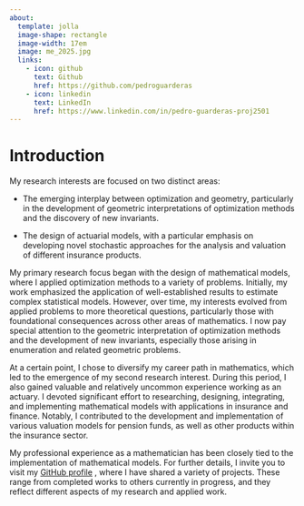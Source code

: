 ```yaml
---
about:
  template: jolla
  image-shape: rectangle
  image-width: 17em
  image: me_2025.jpg
  links:
    - icon: github
      text: Github
      href: https://github.com/pedroguarderas
    - icon: linkedin
      text: LinkedIn
      href: https://www.linkedin.com/in/pedro-guarderas-proj2501
---
```

<!------------------------------------------------------------------------------------------------->
# Introduction

My research interests are focused on two distinct areas:

  - The emerging interplay between optimization and geometry, particularly in the development of 
  geometric interpretations of optimization methods and the discovery of new invariants.

  - The design of actuarial models, with a particular emphasis on developing novel stochastic
  approaches for the analysis and valuation of different insurance products.

My primary research focus began with the design of mathematical models, where I applied optimization 
methods to a variety of problems. Initially, my work emphasized the application of well-established 
results to estimate complex statistical models. However, over time, my interests evolved from 
applied problems to more theoretical questions, particularly those with foundational consequences 
across other areas of mathematics. I now pay special attention to the geometric interpretation of 
optimization methods and the development of new invariants, especially those arising in enumeration 
and related geometric problems.

At a certain point, I chose to diversify my career path in mathematics, which led to the emergence 
of my second research interest. During this period, I also gained valuable and relatively uncommon 
experience working as an actuary. I devoted significant effort to researching, designing, 
integrating, and implementing mathematical models with applications in insurance and finance. 
Notably, I contributed to the development and implementation of various valuation models for 
pension funds, as well as other products within the insurance sector.

My professional experience as a mathematician has been closely tied to the implementation of 
mathematical models. For further details, I invite you to visit my
<a href="https://github.com/pedroguarderas/">GitHub profile</a> , where I have shared a variety of 
projects. These range from completed works to others currently in progress, and they reflect 
different aspects of my research and applied work.
